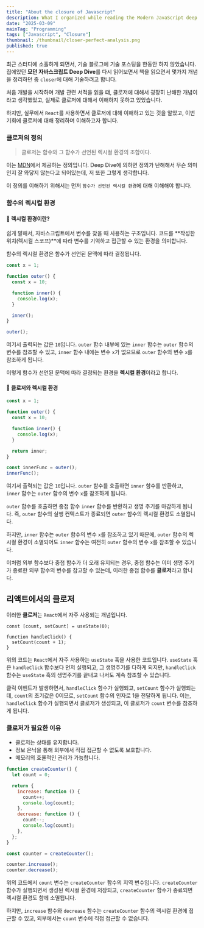 ```yaml
---
title: "About the closure of Javascript"
description: What I organized while reading the Modern JavaScript deep dive book
date: "2025-03-09"
mainTag: "Programming"
tags: ["Javascript", "Closure"]
thumbnail: /thumbnail/closer-perfect-analysis.png
published: true
---
```


최근 스터디에 소홀하게 되면서, 기술 블로그에 기술 포스팅을 한동안 하지 않았습니다.
집에있던 **모던 자바스크립트 Deep Dive**를 다시 읽어보면서 책을 읽으면서 몇가지 개념을 정리하던 중
`closer`에 대해 기술하려고 합니다.

처음 개발을 시작하며 개발 관련 서적을 읽을 떄,
클로저에 대해서 굉장히 난해한 개념이라고 생각했었고, 실제로 클로저에 대해서 이해하지 못하고 있었습니다.

하지만, 실무에서 `React`를 사용하면서 클로저에 대해 이해하고 있는 것을 알았고,
이번 기회에 클로저에 대해 정리하며 이해하고자 합니다.

### 클로저의 정의

> 클로저는 함수와 그 함수가 선언된 렉시컬 환경의 조합이다.

이는 [MDN](https://developer.mozilla.org/ko/docs/Web/JavaScript/Closures)에서 제공하는 정의입니다.
Deep Dive에 의하면 정의가 난해해서 무슨 의미인지 잘 와닿지 않는다고 되어있는데, 저 또한 그렇게 생각합니다.

이 정의를 이해하기 위해서는 먼저 `함수가 선언된 렉시컬 환경`에 대해 이해해야 합니다.

### 함수의 렉시컬 환경

#### 📌 렉시컬 환경이란?

쉽게 말해서, 자바스크립트에서 변수를 찾을 때 사용하는 구조입니다.
코드를 **작성한 위치(렉시컬 스코프)**에 따라 변수를 기억하고 접근할 수 있는 환경을 의미합니다.

함수의 렉시컬 환경은 함수가 선언된 문맥에 따라 결정됩니다.

```js
const x = 1;

function outer() {
  const x = 10;

  function inner() {
    console.log(x);
  }

  inner();
}

outer();
```

여기서 출력되는 값은 `10`입니다.
`outer` 함수 내부에 있는 `inner` 함수는 `outer` 함수의 변수를 참조할 수 있고,
`inner` 함수 내에는 변수 `x`가 없으므로 `outer` 함수의 변수 `x`를 참조하게 됩니다.

이렇게 함수가 선언된 문맥에 따라 결정되는 환경을 **렉시컬 환경**이라고 합니다.

#### 📌 클로저와 렉시컬 환경

```js
const x = 1;

function outer() {
  const x = 10;

  function inner() {
    console.log(x);
  }

  return inner;
}

const innerFunc = outer();
innerFunc();
```

여기서 출력되는 값은 `10`입니다.
`outer` 함수를 호출하면 `inner` 함수를 반환하고, `inner` 함수는 `outer` 함수의 변수 `x`를 참조하게 됩니다.

`outer` 함수를 호출하면 중첩 함수 `inner` 함수를 반환하고 생명 주기를 마감하게 됩니다.
즉, `outer` 함수의 실행 컨텍스트가 종료되면 `outer` 함수의 렉시컬 환경도 소멸됩니다.

하지만, `inner` 함수는 `outer` 함수의 변수 `x`를 참조하고 있기 때문에,
`outer` 함수의 렉시컬 환경이 소멸되어도 `inner` 함수는 여전히 `outer` 함수의 변수 `x`를 참조할 수 있습니다.

이처럼 외부 함수보다 중첩 함수가 더 오래 유지되는 경우, 중첩 함수는 이미 생명 주기가 종료한 외부 함수의 변수를 참고할 수 있는데,
이러한 중첩 함수를 **클로저**라고 합니다.

## 리액트에서의 클로저

이러한 **클로저**는 `React`에서 자주 사용되는 개념입니다.

```tsx
const [count, setCount] = useState(0);

function handleClick() {
  setCount(count + 1);
}
```

위의 코드는 `React`에서 자주 사용하는 `useState` 훅을 사용한 코드입니다.
`useState` 훅은 `handleClick` 함수보다 먼저 실행되고, 그 생명주기를 다하게 되지만,
`handleClick` 함수는 `useState` 훅의 생명주기를 끝내고 나서도 계속 참조할 수 있습니다.

클릭 이벤트가 발생하면서, `handleClick` 함수가 실행되고, `setCount` 함수가 실행되는데,
`count`의 초기값은 0이므로, `setCount` 함수의 인자로 1을 전달하게 됩니다.
이는, `handleClick` 함수가 실행되면서 클로저가 생성되고, 이 클로저가 `count` 변수를 참조하게 됩니다.

### 클로저가 필요한 이유

- 클로저는 상태를 유지합니다.
- 정보 은닉을 통해 외부에서 직접 접근할 수 없도록 보호합니다.
- 메모리의 효율적인 관리가 가능합니다.

```js
function createCounter() {
  let count = 0;

  return {
    increase: function () {
      count++;
      console.log(count);
    },
    decrease: function () {
      count--;
      console.log(count);
    },
  };
}

const counter = createCounter();

counter.increase();
counter.decrease();
```

위의 코드에서 `count` 변수는 `createCounter` 함수의 지역 변수입니다.
`createCounter` 함수가 실행되면서 생성된 렉시컬 환경에 저장되고,
`createCounter` 함수가 종료되면 렉시컬 환경도 함께 소멸됩니다.

하지만, `increase` 함수와 `decrease` 함수는 `createCounter` 함수의 렉시컬 환경에 접근할 수 있고,
외부에서는 `count` 변수에 직접 접근할 수 없습니다.
